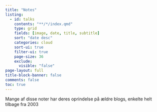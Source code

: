 ```yaml
---
title: "Notes"
listing:
  - id: talks
    contents: "**/*/index.qmd"
    type: grid
    fields: [image, date, title, subtitle]
    sort: "date desc"
    categories: cloud
    sort-ui: true
    filter-ui: true
    page-size: 36
    exclude: 
      visible: "false"
page-layout: full
title-block-banner: false
comments: false
toc: true
---
```

<!-- https://beamilz.com/posts/en  for yderligere struktur. -->

Mange af disse noter har deres oprindelse på ældre blogs, enkelte helt tilbage
fra 2003

::: {#notes}
:::

